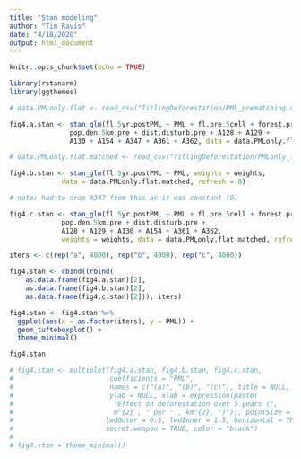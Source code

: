 ```yaml
---
title: "Stan modeling"
author: "Tim Ravis"
date: "4/18/2020"
output: html_document
---
```


```r
knitr::opts_chunk$set(echo = TRUE)
```

```r
library(rstanarm)
library(ggthemes)
```

```r

# data.PMLonly.flat <- read_csv("TitlingDeforestation/PML_prematching.csv")

fig4.a.stan <- stan_glm(fl.5yr.postPML ~ PML + fl.pre.5cell + forest.pre +
               pop.den.5km.pre + dist.disturb.pre + A128 + A129 + 
               A130 + A154 + A347 + A361 + A362, data = data.PMLonly.flat)

# data.PMLonly.flat.matched <- read_csv("TitlingDeforestation/PMLonly_flat_matched_140414.csv")

fig4.b.stan <- stan_glm(fl.5yr.postPML ~ PML, weights = weights, 
             data = data.PMLonly.flat.matched, refresh = 0)

# note: had to drop A347 from this bc it was constant (0)

fig4.c.stan <- stan_glm(fl.5yr.postPML ~ PML + fl.pre.5cell + forest.pre + 
             pop.den.5km.pre + dist.disturb.pre + 
             A128 + A129 + A130 + A154 + A361 + A362, 
             weights = weights, data = data.PMLonly.flat.matched, refresh = 0)


```
``` r
iters <- c(rep("a", 4000), rep("b", 4000), rep("c", 4000))

fig4.stan <- cbind((rbind(
    as.data.frame(fig4.a.stan)[2],
    as.data.frame(fig4.b.stan)[2],
    as.data.frame(fig4.c.stan)[2])), iters) 

fig4.stan <- fig4.stan %>% 
  ggplot(aes(x = as.factor(iters), y = PML)) + 
  geom_tufteboxplot() +
  theme_minimal()

fig4.stan

# fig4.stan <- multiplot(fig4.a.stan, fig4.b.stan, fig4.c.stan, 
#                        coefficients = "PML", 
#                        names = c("(a)", "(b)", "(c)"), title = NULL,
#                        ylab = NULL, xlab = expression(paste(
#                         "Effect on deforestation over 5 years (",
#                         m^{2} , " per " , km^{2}, ")")), pointSize = 3, 
#                       lwdOuter = 0.5, lwdInner = 1.5, horizontal = TRUE, 
#                       secret.weapon = TRUE, color = "black")
# 
# fig4.stan + theme_minimal() 
```

